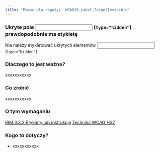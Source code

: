 ```yaml
---
title: "Pomoc dla regułyi: WCAG20_Label_TargetInvisible"
---
```


<div className="toolHelp">
<Row>
<Column colLg={16} colMd={8} colSm={4} className="toolHead">

### Ukryte pole <input> (`type="hidden"`) prawdopodobnie ma etykietę

<div id="locLevel"></div>

Nie należy etykietować ukrytych elementów <input> (`type="hidden"`)
		
</Column>
</Row>
<Row>
<Column colLg={11} colMd={5} colSm={4} className="toolMain">

### Dlaczego to jest ważne?

xxxxxxxxxxx

<div id="locSnippet"></div>

### Co zrobić

xxxxxxxxxxx

</Column>
<Column colLg={5} colMd={3} colSm={4} className="toolLeft">

### O tym wymaganiu

[IBM 3.3.2 Etykiety lub instrukcje]()
[Technika WCAG H37]()

### Kogo to dotyczy?

* xxxxxxxxxxx

</Column>
</Row>
</div>

